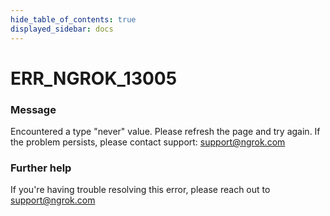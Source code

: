 ```yaml
---
hide_table_of_contents: true
displayed_sidebar: docs
---
```



# ERR_NGROK_13005

### Message
Encountered a type "never" value. Please refresh the page and try again. If the problem persists, please contact support: support@ngrok.com

<ErrorDetails error='err_ngrok_13005' />


### Further help
If you're having trouble resolving this error, please reach out to [support@ngrok.com](mailto:support@ngrok.com?subject=Help%20with%20ERR_NGROK_13005)

